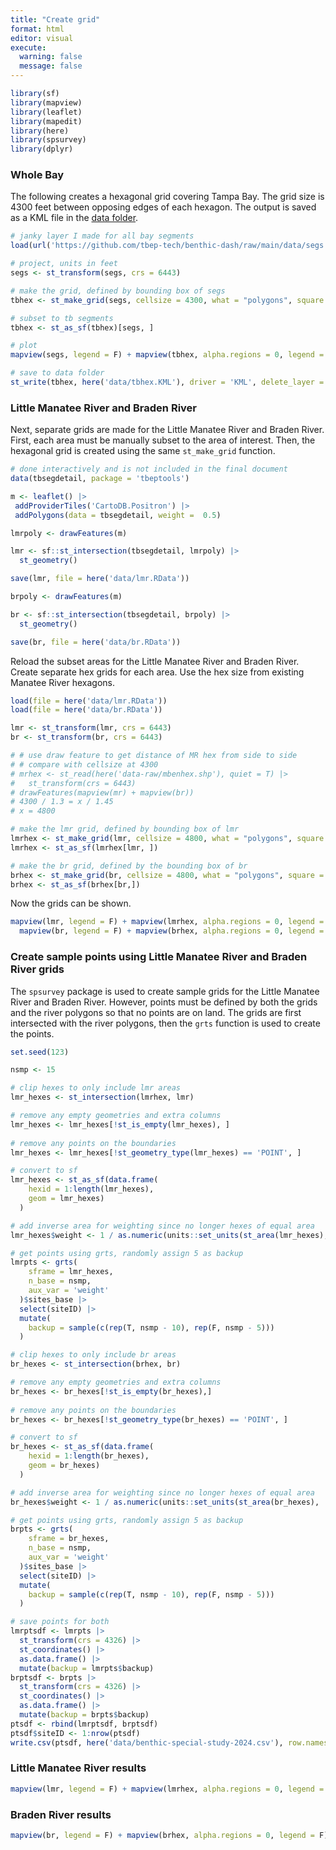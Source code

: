```yaml
---
title: "Create grid"
format: html
editor: visual
execute:
  warning: false
  message: false
---
```


```r
library(sf)
library(mapview)
library(leaflet)
library(mapedit)
library(here)
library(spsurvey)
library(dplyr)
```

### Whole Bay

The following creates a hexagonal grid covering Tampa Bay. The grid size is 4300 feet between opposing edges of each hexagon. The output is saved as a KML file in the [data folder](https://github.com/tbep-tech/tb-hex/tree/main/data){target="_blank"}.

```r
# janky layer I made for all bay segments 
load(url('https://github.com/tbep-tech/benthic-dash/raw/main/data/segs.RData'))

# project, units in feet
segs <- st_transform(segs, crs = 6443)

# make the grid, defined by bounding box of segs
tbhex <- st_make_grid(segs, cellsize = 4300, what = "polygons", square = F)

# subset to tb segments
tbhex <- st_as_sf(tbhex)[segs, ]

# plot
mapview(segs, legend = F) + mapview(tbhex, alpha.regions = 0, legend = F)

# save to data folder
st_write(tbhex, here('data/tbhex.KML'), driver = 'KML', delete_layer = T, quiet = T)
```

### Little Manatee River and Braden River 

Next, separate grids are made for the Little Manatee River and Braden River.  First, each area must be manually subset to the area of interest. Then, the hexagonal grid is created using the same `st_make_grid` function.


```r
# done interactively and is not included in the final document
data(tbsegdetail, package = 'tbeptools')

m <- leaflet() |> 
 addProviderTiles('CartoDB.Positron') |> 
 addPolygons(data = tbsegdetail, weight =  0.5)

lmrpoly <- drawFeatures(m)

lmr <- sf::st_intersection(tbsegdetail, lmrpoly) |> 
  st_geometry()

save(lmr, file = here('data/lmr.RData'))

brpoly <- drawFeatures(m)

br <- sf::st_intersection(tbsegdetail, brpoly) |> 
  st_geometry()

save(br, file = here('data/br.RData'))
```

Reload the subset areas for the Little Manatee River and Braden River.  Create separate hex grids for each area.  Use the hex size from existing Manatee River hexagons.

```r
load(file = here('data/lmr.RData'))
load(file = here('data/br.RData'))

lmr <- st_transform(lmr, crs = 6443)
br <- st_transform(br, crs = 6443)

# # use draw feature to get distance of MR hex from side to side
# # compare with cellsize at 4300
# mrhex <- st_read(here('data-raw/mbenhex.shp'), quiet = T) |> 
#   st_transform(crs = 6443)
# drawFeatures(mapview(mr) + mapview(br))
# 4300 / 1.3 = x / 1.45
# x = 4800

# make the lmr grid, defined by bounding box of lmr
lmrhex <- st_make_grid(lmr, cellsize = 4800, what = "polygons", square = F)
lmrhex <- st_as_sf(lmrhex[lmr, ])

# make the br grid, defined by the bounding box of br
brhex <- st_make_grid(br, cellsize = 4800, what = "polygons", square = F)
brhex <- st_as_sf(brhex[br,])
```

Now the grids can be shown.

```r
mapview(lmr, legend = F) + mapview(lmrhex, alpha.regions = 0, legend = F) +
  mapview(br, legend = F) + mapview(brhex, alpha.regions = 0, legend = F)
```

### Create sample points using Little Manatee River and Braden River grids

The `spsurvey` package is used to create sample grids for the Little Manatee River and Braden River.  However, points must be defined by both the grids and the river polygons so that no points are on land.  The grids are first intersected with the river polygons, then the `grts` function is used to create the points. 

```r
set.seed(123)

nsmp <- 15

# clip hexes to only include lmr areas
lmr_hexes <- st_intersection(lmrhex, lmr)

# remove any empty geometries and extra columns
lmr_hexes <- lmr_hexes[!st_is_empty(lmr_hexes), ] 
  
# remove any points on the boundaries
lmr_hexes <- lmr_hexes[!st_geometry_type(lmr_hexes) == 'POINT', ]

# convert to sf
lmr_hexes <- st_as_sf(data.frame(
    hexid = 1:length(lmr_hexes),
    geom = lmr_hexes)
  )

# add inverse area for weighting since no longer hexes of equal area
lmr_hexes$weight <- 1 / as.numeric(units::set_units(st_area(lmr_hexes), 'acre'))

# get points using grts, randomly assign 5 as backup
lmrpts <- grts(
    sframe = lmr_hexes,
    n_base = nsmp, 
    aux_var = 'weight'
  )$sites_base |> 
  select(siteID) |> 
  mutate(
    backup = sample(c(rep(T, nsmp - 10), rep(F, nsmp - 5)))
  )

# clip hexes to only include br areas
br_hexes <- st_intersection(brhex, br) 

# remove any empty geometries and extra columns
br_hexes <- br_hexes[!st_is_empty(br_hexes),]
  
# remove any points on the boundaries
br_hexes <- br_hexes[!st_geometry_type(br_hexes) == 'POINT', ]

# convert to sf
br_hexes <- st_as_sf(data.frame(
    hexid = 1:length(br_hexes),
    geom = br_hexes)
  )

# add inverse area for weighting since no longer hexes of equal area
br_hexes$weight <- 1 / as.numeric(units::set_units(st_area(br_hexes), 'acre'))

# get points using grts, randomly assign 5 as backup
brpts <- grts(
    sframe = br_hexes,
    n_base = nsmp, 
    aux_var = 'weight'
  )$sites_base |> 
  select(siteID) |> 
  mutate(
    backup = sample(c(rep(T, nsmp - 10), rep(F, nsmp - 5)))
  )

# save points for both
lmrptsdf <- lmrpts |> 
  st_transform(crs = 4326) |> 
  st_coordinates() |> 
  as.data.frame() |> 
  mutate(backup = lmrpts$backup)
brptsdf <- brpts |> 
  st_transform(crs = 4326) |> 
  st_coordinates() |> 
  as.data.frame() |> 
  mutate(backup = brpts$backup)
ptsdf <- rbind(lmrptsdf, brptsdf)
ptsdf$siteID <- 1:nrow(ptsdf)
write.csv(ptsdf, here('data/benthic-special-study-2024.csv'), row.names = F)
```

### Little Manatee River results

```r
mapview(lmr, legend = F) + mapview(lmrhex, alpha.regions = 0, legend = F) + mapview(lmrpts, zcol = 'backup')
```

### Braden River results

```r
mapview(br, legend = F) + mapview(brhex, alpha.regions = 0, legend = F) + mapview(brpts, zcol = 'backup')
```

